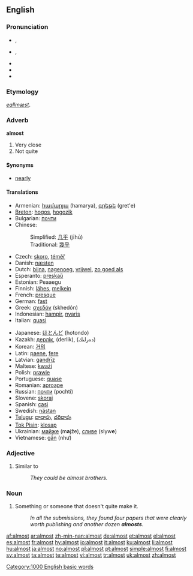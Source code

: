 {{wikipedia|dab=almost (disambiguation)|almost}}
==English==

{{rank|gave|asked|soon|216|almost|thou|full|country}}

===Pronunciation===
* {{a|UK}} {{IPA|/ɔːlˈməʊst/|/ˈɔːl.məʊst/}}, {{SAMPA|/"O:l.m@Ust/|/O:l"m@Ust/}}
* {{a|US}} {{IPA|/ˈɔl.moʊst/}}, {{SAMPA|/"Ol.moUst/}}
* {{audio|en-us-inlandnorth-almost.ogg|Audio (US-Inland North)}}
* {{audio|en-us-almost.ogg|Audio (US)}}
* {{hyphenation|al|most}}

===Etymology===
{{etyl|ang}} ''[[eallmæst]]''.

===Adverb===
'''almost'''

# Very close
# Not quite

====Synonyms====
* [[nearly]]

====Translations====
{{top}}
* Armenian: [[համարյա]] (hamarya), [[գրեթե]] (gret'e)
* [[Breton]]: [[hogos]], [[hogozik]]
* Bulgarian: [[почти]]
* Chinese:
*: Simplified: [[几乎]] (jīhū)
*: Traditional: [[幾乎]]
* Czech: [[skoro]], [[téměř]]
* Danish: [[næsten]]
* Dutch: [[bijna]], [[nagenoeg]], [[vrijwel]], [[zo goed als]]
* Esperanto: [[preskaŭ]]
* Estonian: Peaaegu
* Finnish: [[lähes]], [[melkein]]
* French: [[presque]]
* German: [[fast]]
* Greek: [[σχεδόν]] (skhedón)
* Indonesian: [[hampir]], [[nyaris]]
* Italian: [[quasi]]
{{mid}}
* Japanese: [[ほとんど]] (hotondo)
* Kazakh: [[дерлік]], (derlik), (دەرلىك)
* Korean: [[거의]]
* Latin: [[paene]], [[fere]]
* Latvian: [[gandrīz]]
* Maltese: [[kważi]]
* Polish: [[prawie]]
* Portuguese: [[quase]]
* Romanian: [[aproape]]
* Russian: [[почти]] (pochti)
* Slovene: [[skoraj]]
* Spanish: [[casi]]
* Swedish: [[nästan]]
* [[Telugu]]: [[దాదాపు]], [[దరిదాపు]]
* [[Tok Pisin]]: [[klosap]]
* Ukrainian: [[майже]] (m'''a'''jže), [[сливе]] (slyw'''e''')
* Vietnamese: [[gần]] (như)
{{bottom}}

===Adjective===
{{en-adj|-}}

# Similar to
#: ''They could be almost brothers.''

===Noun===
{{en-noun}}

# {{informal}} Something or someone that doesn't quite make it.
#: ''In all the submissions, they found four papers that were clearly worth publishing and another dozen '''almosts'''.''

[[Category:1000 English basic words]]

[[af:almost]]
[[ar:almost]]
[[zh-min-nan:almost]]
[[de:almost]]
[[et:almost]]
[[el:almost]]
[[es:almost]]
[[fr:almost]]
[[hy:almost]]
[[io:almost]]
[[it:almost]]
[[ku:almost]]
[[li:almost]]
[[hu:almost]]
[[ja:almost]]
[[no:almost]]
[[pl:almost]]
[[pt:almost]]
[[simple:almost]]
[[fi:almost]]
[[sv:almost]]
[[ta:almost]]
[[te:almost]]
[[vi:almost]]
[[tr:almost]]
[[uk:almost]]
[[zh:almost]]